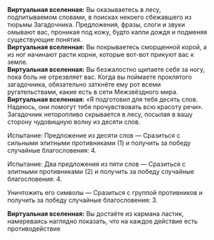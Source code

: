 {{Диалог Начало}}
:'''Виртуальная вселенная:''' Вы оказываетесь в лесу, подпитываемом словами, в поисках некоего сбежавшего из тюрьмы Загадочника. Предложения, фразы, слоги и звуки омывают вас, проникая под кожу, будто капли дождя и подменяя существующие понятия.
:'''Виртуальная вселенная:''' Вы покрываетесь сморщенной корой, а из ног начинают расти корни, которые вот-вот прикуют вас к земле.
:'''Виртуальная вселенная:''' Вы безжалостно щипаете себя за ногу, пока боль не отрезвляет вас. Когда вы поймаете проклятого загадочника, обязательно заткнёте ему рот всеми ругательствами, какие есть в сети Межзвёздного мира.
:'''Виртуальная вселенная:''' «Я подготовил для тебя десять слов. Надеюсь, они помогут тебе прочувствовать всю красоту речи». Загадочник неторопливо скрывается в лесу, посылая в вашу сторону чудовищную волну из десяти слов.
:{{Диалог|Звезда}} Испытание: Предложение из десяти слов &mdash; Сразиться с сильными элитными противниками (1) и получить за победу случайные благословения: 4.
:{{Диалог|Звезда}} Испытание: Два предложения из пяти слов &mdash; Сразиться с элитными противниками (2) и получить за победу случайные благословения: 4.
:{{Диалог|Звезда}} Уничтожить его символы &mdash; Сразиться с группой противников и получить за победу случайные благословения: 3.
:'''Виртуальная вселенная:''' Вы достаёте из кармана ластик, намереваясь наглядно показать, что на каждое действие есть противодействие
{{Диалог Конец}}